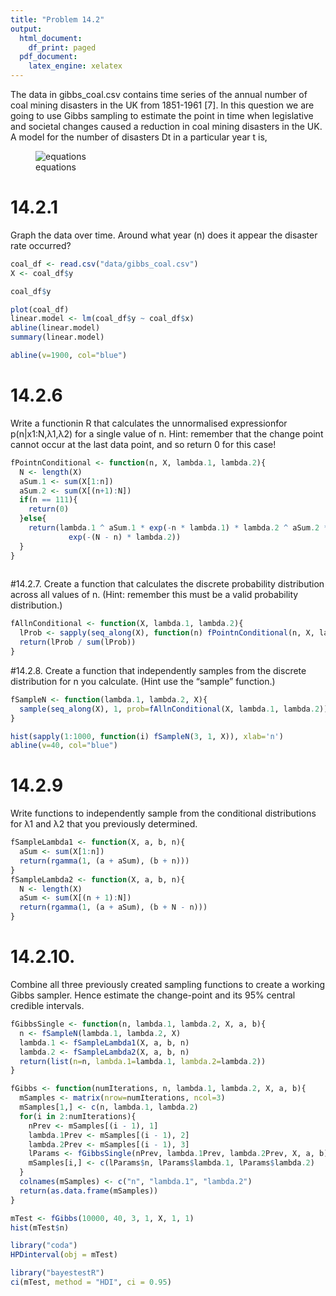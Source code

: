 ```yaml
---
title: "Problem 14.2"
output:
  html_document:
    df_print: paged
  pdf_document:
    latex_engine: xelatex
---
```


The data in gibbs_coal.csv contains time series of the annual number of coal mining disasters in the UK from 1851-1961 [7]. In this question we are going to use Gibbs sampling to estimate the point in time when legislative and societal changes caused a reduction in coal mining disasters in the UK.
A model for the number of disasters Dt in a particular year t is,

\centering
![equations](images/Equation_Problem_14_2.png)


# 14.2.1 
Graph the data over time. Around what year (n) does it appear the disaster rate occurred?

```r
coal_df <- read.csv("data/gibbs_coal.csv")
X <- coal_df$y
```

```r
coal_df$y
```

```r
plot(coal_df)
linear.model <- lm(coal_df$y ~ coal_df$x)
abline(linear.model)
summary(linear.model)

abline(v=1900, col="blue")
```

# 14.2.6
Write a functionin R that calculates the unnormalised expressionfor p(n|x1:N,λ1,λ2) for a single value of n. Hint: remember that the change point cannot occur at the last data point,
and so return 0 for this case!

```r
fPointnConditional <- function(n, X, lambda.1, lambda.2){
  N <- length(X)
  aSum.1 <- sum(X[1:n])
  aSum.2 <- sum(X[(n+1):N])
  if(n == 111){
    return(0)
  }else{
    return(lambda.1 ^ aSum.1 * exp(-n * lambda.1) * lambda.2 ^ aSum.2 *
             exp(-(N - n) * lambda.2))
  } 
}
  
```


#14.2.7. 
Create a function that calculates the discrete probability distribution across all values of n. (Hint: remember this must be a valid probability distribution.)

```r
fAllnConditional <- function(X, lambda.1, lambda.2){
  lProb <- sapply(seq_along(X), function(n) fPointnConditional(n, X, lambda.1, lambda.2))
  return(lProb / sum(lProb))
}

```

#14.2.8. 
Create a function that independently samples from the discrete distribution for n you calculate. (Hint use the “sample” function.)

```r
fSampleN <- function(lambda.1, lambda.2, X){
  sample(seq_along(X), 1, prob=fAllnConditional(X, lambda.1, lambda.2))
}
```




```r
hist(sapply(1:1000, function(i) fSampleN(3, 1, X)), xlab='n')
abline(v=40, col="blue")
```


# 14.2.9 
Write functions to independently sample from the conditional distributions for λ1 and λ2 that you previously determined.

```r
fSampleLambda1 <- function(X, a, b, n){
  aSum <- sum(X[1:n])
  return(rgamma(1, (a + aSum), (b + n)))
}
fSampleLambda2 <- function(X, a, b, n){
  N <- length(X)
  aSum <- sum(X[(n + 1):N])
  return(rgamma(1, (a + aSum), (b + N - n)))
}

```

# 14.2.10. 
Combine all three previously created sampling functions to create a working Gibbs sampler. Hence estimate the change-point and its 95% central credible intervals.

```r
fGibbsSingle <- function(n, lambda.1, lambda.2, X, a, b){
  n <- fSampleN(lambda.1, lambda.2, X)
  lambda.1 <- fSampleLambda1(X, a, b, n)
  lambda.2 <- fSampleLambda2(X, a, b, n)
  return(list(n=n, lambda.1=lambda.1, lambda.2=lambda.2))
}
```

```r
fGibbs <- function(numIterations, n, lambda.1, lambda.2, X, a, b){
  mSamples <- matrix(nrow=numIterations, ncol=3)
  mSamples[1,] <- c(n, lambda.1, lambda.2)
  for(i in 2:numIterations){
    nPrev <- mSamples[(i - 1), 1]
    lambda.1Prev <- mSamples[(i - 1), 2]
    lambda.2Prev <- mSamples[(i - 1), 3]
    lParams <- fGibbsSingle(nPrev, lambda.1Prev, lambda.2Prev, X, a, b)
    mSamples[i,] <- c(lParams$n, lParams$lambda.1, lParams$lambda.2)
  }
  colnames(mSamples) <- c("n", "lambda.1", "lambda.2")
  return(as.data.frame(mSamples))
}
```

```r
mTest <- fGibbs(10000, 40, 3, 1, X, 1, 1)
hist(mTest$n)
```
```r
library("coda")
HPDinterval(obj = mTest)
```
```r
library("bayestestR")
ci(mTest, method = "HDI", ci = 0.95)

```

